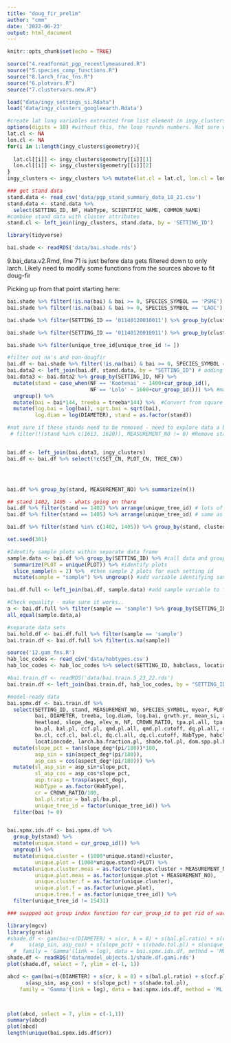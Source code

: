 ```yaml
---
title: "doug_fir_prelim"
author: "cmm"
date: '2022-06-23'
output: html_document
---
```


```r
knitr::opts_chunk$set(echo = TRUE)

source("4.readformat_pgp_recentlymeasured.R")
source("5.species_comp_functions.R")
source("8.larch_frac_fns.R")
source("6.plotvars.R")
source("7.clustervars.new.R")

load("data/ingy_settings_si.Rdata")
load('data/ingy_clusters_googleearth.Rdata')

#create lat long variables extracted from list element in ingy_clusters
options(digits = 10) #without this, the loop rounds numbers. Not sure why. 
lat.cl <- NA
lon.cl <- NA
for(i in 1:length(ingy_clusters$geometry)){
  
  lat.cl[[i]] <- ingy_clusters$geometry[[i]][1]
  lon.cl[[i]] <- ingy_clusters$geometry[[i]][2]
}
ingy_clusters <- ingy_clusters %>% mutate(lat.cl = lat.cl, lon.cl = lon.cl) %>% select(-geometry)

### get stand data
stand.data <- read_csv('data/pgp_stand_summary_data_18_21.csv')
stand.data <- stand.data %>% 
  select(SETTING_ID, NF, HabType, SCIENTIFIC_NAME, COMMON_NAME)
#combine stand data with cluster attributes
stand.cl <- left_join(ingy_clusters, stand.data, by = 'SETTING_ID')

library(tidyverse)

bai.shade <- readRDS('data/bai.shade.rds')

```

9.bai_data.v2.Rmd, line 71 is just before data gets filtered down to only larch. Likely need to modify some functions from the sources above to fit doug-fir

Picking up from that point starting here:

```r
bai.shade %>% filter(!is.na(bai) & bai >= 0, SPECIES_SYMBOL == 'PSME') %>% group_by(SETTING_ID, myear) %>% summarize(n())
bai.shade %>% filter(!is.na(bai) & bai >= 0, SPECIES_SYMBOL == 'LAOC') %>% group_by(SETTING_ID, myear) %>% summarize(n())

bai.shade %>% filter(SETTING_ID == '01140120010011') %>% group_by(cluster, MEASUREMENT_NO) %>% summarize(n())

bai.shade %>% filter(SETTING_ID == '01140120010011') %>% group_by(cluster, MEASUREMENT_NO)

bai.shade %>% filter(unique_tree_id[unique_tree_id != ])
```


```r
#filter out na's and non-dougfir
bai.df <- bai.shade %>% filter(!is.na(bai) & bai >= 0, SPECIES_SYMBOL == 'PSME')
bai.data2 <- left_join(bai.df, stand.data, by = "SETTING_ID") # adding stand data/site chars. 
bai.data3 <- bai.data2 %>% group_by(SETTING_ID, NF) %>% 
  mutate(stand = case_when(NF == 'Kootenai' ~ 1400+cur_group_id(),
                           NF == 'Lolo' ~ 1600+cur_group_id())) %>% #maybe turn this step into a function
  ungroup() %>% 
  mutate(bai = bai*144, treeba = treeba*144) %>%  #Convert from square feet to square inches
  mutate(log.bai = log(bai), sqrt.bai = sqrt(bai), 
         log.diam = log(DIAMETER), stand = as.factor(stand)) 

#not sure if these stands need to be removed - need to explore data a bit #%>% #add some vars
 # filter(!(stand %in% c(1613, 1620)), MEASUREMENT_NO != 0) #Remove stands with barely any larch data


bai.df <- left_join(bai.data3, ingy_clusters)
bai.df <- bai.df %>% select(!c(SET_CN, PLOT_CN, TREE_CN))




bai.df %>% group_by(stand, MEASUREMENT_NO) %>% summarize(n())

## stand 1402, 1405 - whats going on there 
bai.df %>% filter(stand == 1402) %>% arrange(unique_tree_id) # lots of ingrowth with the dbh cutoff - or so it appears
bai.df %>% filter(stand == 1405) %>% arrange(unique_tree_id) # same as above

bai.df %>% filter(stand %in% c(1402, 1405)) %>% group_by(stand, cluster, MEASUREMENT_NO) %>% summarize(n(), min(DIAMETER), mean(DIAMETER))
```

```r
set.seed(301)

#Identify sample plots within separate data frame
sample.data <- bai.df %>% group_by(SETTING_ID) %>% #call data and group to settings
  summarize(PLOT = unique(PLOT)) %>% #identify plots
  slice_sample(n = 2) %>%  #then sample 2 plots for each setting id
  mutate(sample = "sample") %>% ungroup() #add variable identifying samples

bai.df.full <- left_join(bai.df, sample.data) #add sample variable to full data set based on matching setting id and plot. NA's produced for non-matches.

#Check equality - make sure it works..
a <- bai.df.full %>% filter(sample == 'sample') %>% group_by(SETTING_ID, PLOT, sample) %>% summarize()
all_equal(sample.data,a)

#separate data sets
bai.hold.df <- bai.df.full %>% filter(sample == 'sample')
bai.train.df <- bai.df.full %>% filter(is.na(sample))
```

```r
source('12.gam_fns.R')
hab_loc_codes <- read_csv('data/habtypes.csv')
hab_loc_codes <- hab_loc_codes %>% select(SETTING_ID, habclass, locationcode)

#bai.train.df <- readRDS('data/bai.train.5_23_22.rds')
bai.train.df <- left_join(bai.train.df, hab_loc_codes, by = "SETTING_ID")

#model-ready data
bai.spmx.df <- bai.train.df %>% 
  select(SETTING_ID, stand, MEASUREMENT_NO, SPECIES_SYMBOL, myear, PLOT, cluster, unique_tree_id, 
         bai, DIAMETER, treeba, log.diam, log.bai, grwth.yr, mean_si, aspect_deg, 
         heatload, slope_deg, elev_m, NF, CROWN_RATIO, tpa.pl.all, tpa.pl.cutoff,
         ba.pl, bal.pl, ccf.pl, qmd.pl.all, qmd.pl.cutoff, dq.pl.all, dq.pl.cutoff, tpa.cl.all, tpa.pl.cutoff,
         ba.cl, ccf.cl, bal.cl, dq.cl.all, dq.cl.cutoff, HabType, habclass,
         locationcode, larch.ba.fraction.pl, shade.tol.pl, dom.spp.pl.ba) %>% 
  mutate(slope_pct = tan(slope_deg*(pi/180))*100, 
         asp_sin = sin(aspect_deg*(pi/180)),
         asp_cos = cos(aspect_deg*(pi/180))) %>%
  mutate(sl_asp_sin = asp_sin*slope_pct, 
         sl_asp_cos = asp_cos*slope_pct, 
         asp.trasp = trasp(aspect_deg), 
         HabType = as.factor(HabType),
         cr = CROWN_RATIO/100,
         bal.pl.ratio = bal.pl/ba.pl,
         unique_tree_id = factor(unique_tree_id)) %>% 
  filter(bai != 0)


bai.spmx.ids.df <- bai.spmx.df %>% 
  group_by(stand) %>% 
  mutate(unique.stand = cur_group_id()) %>%
  ungroup() %>% 
  mutate(unique.cluster = (1000*unique.stand)+cluster, 
         unique.plot = (1000*unique.stand)+PLOT) %>% 
  mutate(unique.cluster.meas = as.factor(unique.cluster + MEASUREMENT_NO), 
         unique.plot.meas = as.factor(unique.plot + MEASUREMENT_NO),
         unique.cluster.f = as.factor(unique.cluster), 
         unique.plot.f = as.factor(unique.plot), 
         unique.tree.f = as.factor(unique_tree_id)) %>% 
  filter(unique_tree_id != 15431)

### swapped out group index function for cur_group_id to get rid of warning


```

```r
library(mgcv)
library(gratia)
#shade.df <- gam(bai~s(DIAMETER) + s(cr, k = 8) + s(bal.pl.ratio) + s(ccf.pl) + 
 #     s(asp_sin, asp_cos) + s(slope_pct) + s(shade.tol.pl) + s(unique_tree_id, bs = 're'), 
  #  family = 'Gamma'(link = log), data = bai.spmx.ids.df, method = 'ML', control = list(nthreads = 3))
shade.df <- readRDS('data/model_objects.1/shade.df.gam1.rds')
plot(shade.df, select = 7, ylim = c(-1, 1))

abcd <- gam(bai~s(DIAMETER) + s(cr, k = 8) + s(bal.pl.ratio) + s(ccf.pl) + 
      s(asp_sin, asp_cos) + s(slope_pct) + s(shade.tol.pl), 
    family = 'Gamma'(link = log), data = bai.spmx.ids.df, method = 'ML', control = list(nthreads = 3))



plot(abcd, select = 7, ylim = c(-1,1))
summary(abcd)
plot(abcd)
length(unique(bai.spmx.ids.df$cr))
```

